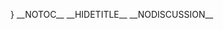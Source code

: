<templatestyles src="Startpage/styles.css" />
<div id="startpage">
{{{{NAMESPACE}}:{{PAGENAME}}/Bannerbox}}
<div style="margin:20px 0">
{{{{NAMESPACE}}:{{PAGENAME}}/Image cards}}
</div>
<div class="sectionflexcontainer col2 frame">
<div>
==News==
{{{{NAMESPACE}}:{{PAGENAME}}/News}}
</div>
<div>
==Events==
{{{{NAMESPACE}}:{{PAGENAME}}/Events}}
</div>
</div>
<div class="sectionflexcontainer col3 background">
<div>
==Sales==
{{{{NAMESPACE}}:{{PAGENAME}}/Sales}}
</div>
<div>
==Production==
{{{{NAMESPACE}}:{{PAGENAME}}/Production}}
</div>
<div>
==HR==
{{{{NAMESPACE}}:{{PAGENAME}}/HR}}
</div>
</div>
<div class="sectionflexcontainer col2 frame">
<div>
==Meeting minutes==
{{{{NAMESPACE}}:{{PAGENAME}}/Minutes}}
</div>
<div>
==Contact==
{{{{NAMESPACE}}:{{PAGENAME}}/Contact}}
</div>
</div>
<div style="margin-top:10px">
<bs:tagcloud renderer="text" store="category" width="100%" showcount="true" minsize="5" maxsize="30" exclude=" BPMN, Imported vocabulary, Pages using DynamicPageList3 parser tag, Pages using DynamicPageList parser function" />
</div>
</div>
{{Dropdown|ddid=edit|Content={{#subpages:{{FULLPAGENAME}}|kidsonly=yes}}}}
__NOTOC__
__HIDETITLE__
__NODISCUSSION__